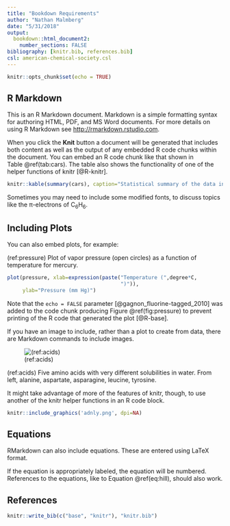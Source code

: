 ```yaml
---
title: "Bookdown Requirements"
author: "Nathan Malmberg"
date: "5/31/2018"
output: 
  bookdown::html_document2:
    number_sections: FALSE
bibliography: [knitr.bib, references.bib]
csl: american-chemical-society.csl
---
```


```r
knitr::opts_chunk$set(echo = TRUE)
```

## R Markdown

This is an R Markdown document. Markdown is a simple formatting syntax for authoring HTML, PDF, and MS Word documents. For more details on using R Markdown see <http://rmarkdown.rstudio.com>.

When you click the **Knit** button a document will be generated that includes both content as well as the output of any embedded R code chunks within the document. You can embed an R code chunk like that shown in Table\ \@ref(tab:cars). The table also shows the functionality of one of the helper functions of knitr [@R-knitr].

```r
knitr::kable(summary(cars), caption="Statistical summary of the data in the built-in data frame cars.")
```

Sometimes you may need to include some modified fonts, to discuss topics like the &pi;-electrons of C~6~H~6~.

## Including Plots

You can also embed plots, for example:

(ref:pressure) Plot of vapor pressure (open circles) as a function of temperature for mercury. 

```r
plot(pressure, xlab=expression(paste("Temperature (",degree*C,
                                     ")")),
     ylab="Pressure (mm Hg)")
```

Note that the `echo = FALSE` parameter [@gagnon_fluorine-tagged_2010] was added to the code chunk producing Figure \@ref(fig:pressure) to prevent printing of the R code that generated the plot [@R-base].

If you have an image to include, rather than a plot to create from data, there are Markdown commands to include images.

![(ref:acids)](adnly.png)

(ref:acids) Five amino acids with very different solubilities in water. From left, alanine, aspartate, asparagine, leucine, tyrosine.

It might take advantage of more of the features of knitr, though, to use another of the knitr helper functions in an R code block.
```r
knitr::include_graphics('adnly.png', dpi=NA)
```


## Equations

RMarkdown can also include equations. These are entered using LaTeX format.

\begin{equation}
  [P]_{bound}=\frac{[P]_{total}[L]^n}{[L]^n+[L]_{0.5}^n}
  (\#eq:hill)
\end{equation}

If the equation is appropriately labeled, the equation will be numbered. References to the equations, like to Equation \@ref(eq:hill), should also work.

## References

```r
knitr::write_bib(c("base", "knitr"), "knitr.bib")
```


